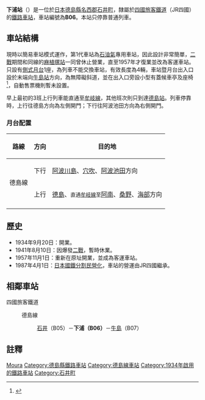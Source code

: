 {{NoteTA
|T=zh-tw:下浦車站; zh-cn:下浦站; zh-hk:下浦站;
|1=zh-tw:下浦車站; zh-cn:下浦站; zh-hk:下浦站;
}}
{{日本車站資訊
|公司色     = #1cadca
|文字色     =
|站名       = 下浦站
|圖片       = Shimoura stn.jpg
|pxl        =
|圖片說明   = 從平交道攝下浦站全貌(2008年)
|日文原名   = 下浦
|平假名     = しもうら  
|羅馬拼音   = Shimoura
|前一站 = B05 [[石井站_(德島縣)|石井]]
|前一站距離 = 2.3
|後一站距離 = 2.5
|後一站 = [[牛島站|牛島]] B07
|電報略號   = シラ
|車站編號   = {{車站編號c|#2B4B65|B06}}
|所屬公司   = [[四國旅客鐵道|四國旅客鐵道]]（JR四國）
|所屬路線   = {{Color|#2b4b65|■}}[[德島線|德島線]]
|距離       = 56.3
|起站       = [[佃站|佃]]
|所在地     = [[德島縣|德島縣]][[名西郡|名西郡]][[石井町|石井町]]大字浦庄字下浦122番地
|車站構造   = [[地面車站|地面車站]]
|月台配置   = 1面1線
|啟用年月日 = 1934年9月20日（第1次）<br>1957年11月1日（第2次）
|廢止年月日 = 1941年8月10日（第1次）<br>
|上下車人次 = 
|統計年度   = 
|備註       = 無人站
}}

'''下浦站'''（{{jpn|j=下浦駅|hg=しもうらえき|rm=Shimoura eki|f=y}}）是一位於[[日本|日本]][[德島縣|德島縣]][[名西郡|名西郡]][[石井町|石井町]]，隸屬於[[四國旅客鐵道|四國旅客鐵道]]（JR四國）的[[鐵路車站|鐵路車站]]，車站編號為'''B06'''。本站只停靠普通列車。

==車站結構==
現時以簡易車站模式運作，第1代車站為[[石油氣|石油氣]]專用車站，因此設計非常簡單，[[二戰|二戰]]期間和同線的[[麻植塚站|麻植塚站]]一同曾休止營業，直至1957年才復業並改為客運車站。只設有[[側式月台|側式月台]]1座，為列車不能交換車站，有效長度為4輛，車站暨月台出入口設於末端向[[牛島站|牛島站]]方向，為無障礙斜道，並在出入口旁設小型有蓋候車亭及座椅<ref>{{Cite web |url=http://hacchi-no-he.net/line/tokushima/station/0180_shimoura.htm |title=非官方車站介紹。 |accessdate=2014-10-20 |archive-date=2016-09-04 |archive-url=https://web.archive.org/web/20160904214744/http://hacchi-no-he.net/line/tokushima/station/0180_shimoura.htm |dead-url=no }}</ref>，自動售票機則暫未設置。

早上最初的3班上行列車能直通至[[牟岐線|牟岐線]]，其他班次則只到達[[德島站|德島站]]。列車停靠時，上行往德島方向為左側開門；下行往阿波池田方向為右側開門。
===月台配置===
{| class="wikitable"
!路線!!方向!!目的地
|-
!rowspan="2"|{{Color|#2b4b65|■}}德島線
|下行
|[[阿波川島站|阿波川島]]、[[穴吹站|穴吹]]、[[阿波池田站|阿波池田]]方向
|-
|上行
|[[德島站|德島]]、<small>直通{{Color|#00b5ad|■}}[[牟岐線|牟岐線]]至</small>[[阿南站|阿南]]、[[桑野站|桑野]]、[[海部站|海部]]方向
|-
|}

== 歷史 == 
* 1934年9月20日：開業。
* 1941年8月10日：因爆發[[二戰|二戰]]，暫時休業。
* 1957年11月1日：重新在原址開業，並成為客運車站。
* 1987年4月1日：[[日本國鐵分割民營化|日本國鐵分割民營化]]，車站的營運由JR四國繼承。

==相鄰車站==
;四國旅客鐵道
:{{Color|#2b4b65|■}}德島線
::[[石井站_(德島縣)|石井]]（B05）－'''下浦（B06）'''－[[牛島站|牛島]]（B07）

== 註釋 ==
{{reflist}}

{{commonscat|Shimoura Station}}
{{德島線}}

{{DEFAULTSORT:Shimoura}}
[[Category:日本鐵路車站_Shi|Moura]]
[[Category:德島縣鐵路車站|Category:德島縣鐵路車站]]
[[Category:德島線車站|Category:德島線車站]]
[[Category:1934年啟用的鐵路車站|Category:1934年啟用的鐵路車站]]
[[Category:石井町|Category:石井町]]